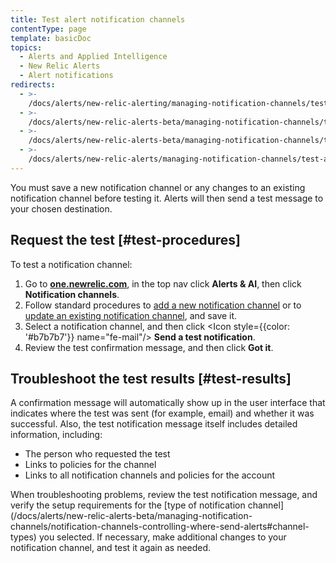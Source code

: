 ```yaml
---
title: Test alert notification channels
contentType: page
template: basicDoc
topics:
  - Alerts and Applied Intelligence
  - New Relic Alerts
  - Alert notifications
redirects:
  - >-
    /docs/alerts/new-relic-alerting/managing-notification-channels/testing-your-notification-channel/
  - >-
    /docs/alerts/new-relic-alerts-beta/managing-notification-channels/testing-alert-notification-channels/
  - >-
    /docs/alerts/new-relic-alerts-beta/managing-notification-channels/test-alert-notification-channels/
  - >-
    /docs/alerts/new-relic-alerts/managing-notification-channels/test-alert-notification-channels/
---
```


You must save a new notification channel or any changes to an existing notification channel before testing it. Alerts will then send a test message to your chosen destination.

## Request the test [#test-procedures]

To test a notification channel:

1. Go to **[one.newrelic.com](https://one.newrelic.com/ "Link opens in a new window.")**, in the top nav click **Alerts & AI**, then click **Notification channels**.
2. Follow standard procedures to [add a new notification channel](/docs/alerts/new-relic-alerts-beta/managing-notification-channels/notification-channels-controlling-where-send-alerts#add-channel) or to [update an existing notification channel](/docs/alerts/new-relic-alerts-beta/managing-notification-channels/update-alert-notification-channels), and save it.
3. Select a notification channel, and then click <Icon style={{color: '#b7b7b7'}} name="fe-mail"/>
   **Send a test notification**.
4. Review the test confirmation message, and then click **Got it**.

## Troubleshoot the test results [#test-results]

A confirmation message will automatically show up in the user interface that indicates where the test was sent (for example, email) and whether it was successful. Also, the test notification message itself includes detailed information, including:

* The person who requested the test
* Links to policies for the channel
* Links to all notification channels and policies for the account

<Callout variant="tip">
  When troubleshooting problems, review the test notification message, and verify the setup requirements for the [type of notification channel](/docs/alerts/new-relic-alerts-beta/managing-notification-channels/notification-channels-controlling-where-send-alerts#channel-types) you selected. If necessary, make additional changes to your notification channel, and test it again as needed.
</Callout>
